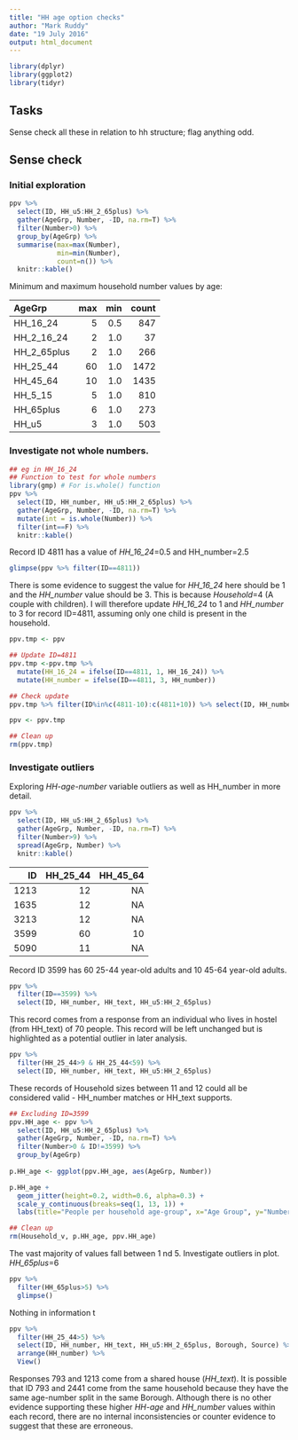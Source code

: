 ```yaml
---
title: "HH age option checks"
author: "Mark Ruddy"
date: "19 July 2016"
output: html_document
---
```


```r
library(dplyr)
library(ggplot2)
library(tidyr)
```

## Tasks

Sense check all these in relation to hh structure; flag anything odd.

## Sense check

### Initial exploration
```r
ppv %>%
  select(ID, HH_u5:HH_2_65plus) %>%
  gather(AgeGrp, Number, -ID, na.rm=T) %>%
  filter(Number>0) %>%
  group_by(AgeGrp) %>%
  summarise(max=max(Number),
            min=min(Number),
            count=n()) %>%
  knitr::kable()
```

Minimum and maximum household number values by age:

|AgeGrp      | max| min| count|
|:-----------|---:|---:|-----:|
|HH_16_24    |   5| 0.5|   847|
|HH_2_16_24  |   2| 1.0|    37|
|HH_2_65plus |   2| 1.0|   266|
|HH_25_44    |  60| 1.0|  1472|
|HH_45_64    |  10| 1.0|  1435|
|HH_5_15     |   5| 1.0|   810|
|HH_65plus   |   6| 1.0|   273|
|HH_u5       |   3| 1.0|   503|


### Investigate not whole numbers.
```r
## eg in HH_16_24
## Function to test for whole numbers
library(gmp) # For is.whole() function
ppv %>%
  select(ID, HH_number, HH_u5:HH_2_65plus) %>%
  gather(AgeGrp, Number, -ID, na.rm=T) %>%
  mutate(int = is.whole(Number)) %>%
  filter(int==F) %>%
  knitr::kable()

```
Record ID 4811 has a value of *HH_16_24*=0.5 and HH_number=2.5

```r
glimpse(ppv %>% filter(ID==4811))
```
There is some evidence to suggest the value for *HH_16_24* here should be 1 and the *HH_number* value should be 3. This is because *Household*=4 (A couple with children). I will therefore update *HH_16_24* to 1 and *HH_number* to 3 for record ID=4811, assuming only one child is present in the household.

```r
ppv.tmp <- ppv

## Update ID=4811
ppv.tmp <-ppv.tmp %>%
  mutate(HH_16_24 = ifelse(ID==4811, 1, HH_16_24)) %>%
  mutate(HH_number = ifelse(ID==4811, 3, HH_number))

## Check update
ppv.tmp %>% filter(ID%in%c(4811-10):c(4811+10)) %>% select(ID, HH_number, HH_u5:HH_2_65plus)

ppv <- ppv.tmp

## Clean up
rm(ppv.tmp)
```


### Investigate outliers
Exploring *HH-age-number* variable outliers as well as HH_number in more detail.
```r
ppv %>%
  select(ID, HH_u5:HH_2_65plus) %>%
  gather(AgeGrp, Number, -ID, na.rm=T) %>%
  filter(Number>9) %>%
  spread(AgeGrp, Number) %>%
  knitr::kable()
```

|   ID| HH_25_44| HH_45_64|
|----:|--------:|--------:|
| 1213|       12|       NA|
| 1635|       12|       NA|
| 3213|       12|       NA|
| 3599|       60|       10|
| 5090|       11|       NA|

Record ID 3599 has 60 25-44 year-old adults and 10 45-64 year-old adults.

```r
ppv %>%
  filter(ID==3599) %>%
  select(ID, HH_number, HH_text, HH_u5:HH_2_65plus)
```
This record comes from a response from an individual who lives in hostel (from HH_text) of 70 people. This record will be left unchanged but is highlighted as a potential outlier in later analysis.


```r
ppv %>%
  filter(HH_25_44>9 & HH_25_44<59) %>%
  select(ID, HH_number, HH_text, HH_u5:HH_2_65plus)
```
These records of Household sizes between 11 and 12 could all be considered valid - HH_number matches or HH_text supports.


```r
## Excluding ID=3599 
ppv.HH_age <- ppv %>%
  select(ID, HH_u5:HH_2_65plus) %>%
  gather(AgeGrp, Number, -ID, na.rm=T) %>%
  filter(Number>0 & ID!=3599) %>%
  group_by(AgeGrp)
  
p.HH_age <- ggplot(ppv.HH_age, aes(AgeGrp, Number))

p.HH_age + 
  geom_jitter(height=0.2, width=0.6, alpha=0.3) + 
  scale_y_continuous(breaks=seq(1, 13, 1)) +
  labs(title="People per household age-group", x="Age Group", y="Number in household")

## Clean up
rm(Household_v, p.HH_age, ppv.HH_age)
```

The vast majority of values fall between 1 nd 5.  Investigate outliers in plot.
*HH_65plus*=6
```r
ppv %>% 
  filter(HH_65plus>5) %>%
  glimpse()
```
Nothing in information t

```r
ppv %>% 
  filter(HH_25_44>5) %>%
  select(ID, HH_number, HH_text, HH_u5:HH_2_65plus, Borough, Source) %>%
  arrange(HH_number) %>%
  View()
```
Responses 793 and 1213 come from a shared house (*HH_text*). It is possible that ID 793 and 2441 come from the same household because they have the same age-number split in the same Borough. Although there is no other evidence supporting these higher *HH-age* and *HH_number* values within each record, there are no internal inconsistencies or counter evidence to suggest that these are erroneous.






















